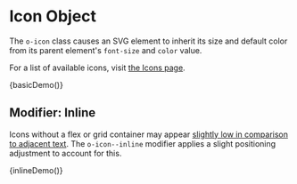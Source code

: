 
<Meta title="Objects/Icon" />

# Icon Object

The `o-icon` class causes an SVG element to inherit its size and default color from its parent element's `font-size` and `color` value.

For a list of available icons, visit [the Icons page](/?path=/docs/icons--page).

<Preview>
  <Story name="Basic" height="100px">
    {basicDemo()}
  </Story>
</Preview>

## Modifier: Inline

Icons without a flex or grid container may appear [slightly low in comparison to adjacent text](https://cloudfour.com/thinks/some-imaginary-css/#align-to-typeface-median). The `o-icon--inline` modifier applies a slight positioning adjustment to account for this.

<Preview>
  <Story name="Inline" height="100px">
    {inlineDemo()}
  </Story>
</Preview>
